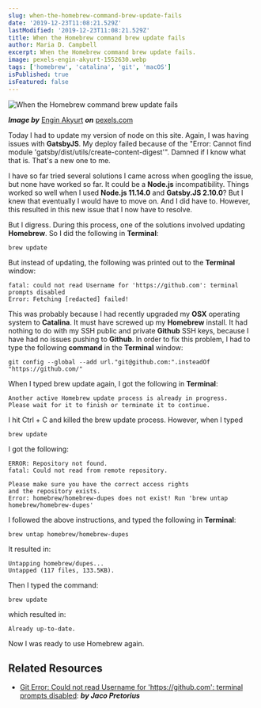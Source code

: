 ```yaml
---
slug: when-the-homebrew-command-brew-update-fails
date: '2019-12-23T11:08:21.529Z'
lastModified: '2019-12-23T11:08:21.529Z'
title: When the Homebrew command brew update fails
author: Maria D. Campbell
excerpt: When the Homebrew command brew update fails.
image: pexels-engin-akyurt-1552630.webp
tags: ['homebrew', 'catalina', 'git', 'macOS']
isPublished: true
isFeatured: false
---
```


![When the Homebrew command brew update fails](pexels-engin-akyurt-1552630.webp)

***Image by*** [Engin Akyurt](https://www.pexels.com/@enginakyurt/) ***on*** [pexels.com](https://www.pexels.com/photo/beer-filled-mug-on-table-1552630/)

Today I had to update my version of node on this site. Again, I was having
issues with **GatsbyJS**. My deploy failed because of the "Error: Cannot find module 'gatsby/dist/utils/create-content-digest'". Damned if I know what that is. That's a new one to me.

I have so far tried several solutions I came across when googling the issue, but none have worked so far. It could be a **Node.js** incompatibility. Things worked so well when I used **Node.js 11.14.0** and **Gatsby.JS 2.10.0**? But I knew that eventually I would have to move on. And I did have to. However, this resulted in this new issue that I now have to resolve.

But I digress. During this process, one of the solutions involved updating
**Homebrew**. So I did the following in **Terminal**:

```shell
brew update
```

But instead of updating, the following was printed out to the **Terminal**
window:

```shell
fatal: could not read Username for 'https://github.com': terminal prompts disabled
Error: Fetching [redacted] failed!
```

This was probably because I had recently upgraded my **OSX** operating system to **Catalina**. It must have screwed up my **Homebrew** install. It had nothing to do with my SSH public and private **Github** SSH keys, because I have had no issues pushing to **Github**. In order to fix this problem, I had to type the following **command** in the **Terminal** window:

```shell
git config --global --add url."git@github.com:".insteadOf "https://github.com/"
```

When I typed brew update again, I got the following in **Terminal**:

```shell
Another active Homebrew update process is already in progress.
Please wait for it to finish or terminate it to continue.
```

I hit Ctrl + C and killed the brew update process. However, when I typed

```shell
brew update
```

I got the following:

```shell
ERROR: Repository not found.
fatal: Could not read from remote repository.

Please make sure you have the correct access rights
and the repository exists.
Error: homebrew/homebrew-dupes does not exist! Run 'brew untap homebrew/homebrew-dupes'
```

I followed the above instructions, and typed the following in **Terminal**:

```shell
brew untap homebrew/homebrew-dupes
```

It resulted in:

```shell
Untapping homebrew/dupes...
Untapped (117 files, 133.5KB).
```

Then I typed the command:

```shell
brew update
```

which resulted in:

```shell
Already up-to-date.
```

Now I was ready to use Homebrew again.

## Related Resources

-   [Git Error: Could not read Username for 'https://github.com': terminal prompts disabled](https://jacopretorius.net/2018/05/git-error-could-not-read-username.html): ***by Jaco Pretorius***

